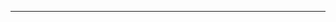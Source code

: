 

<Page confetti>
  <Logo />
</Page>

---


<Page>
  <Title text="Organizadores" />
  <div
    style={{
      display: 'flex'
    }}
  >
    <Profile twitter="durancristhian" name="Cristhian Duran" />
    <Profile twitter="srgianu" name="Sergio Gianazza" />
    <Profile twitter="camilunghi" name="Camila Cepeda" />
    <Profile twitter="a0viedo" name="Alejandro Oviedo" />
  </div>
</Page>

---


<Page>
  <Title text="Donde encontrarnos" />
  <div
    style={{
      display: 'flex'
    }}
  >
    <Box image="twitter" text="@meetupjs_ar" />
    <Box image="youtube" text="Meetup.js Argentina" />
    <Box image="facebook" text="Meetup.js Buenos Aires" />
    <Box image="website" text="meetupjs.com.ar" />
  </div>
</Page>

---


<Page>
  <Title text="En el evento de hoy" />
  <P>Charlas, lightning talks, networking y algo más</P>
</Page>

---


<Page>
  <Title text="Charlas" />
  <P>github.com/meetupjs-ar/charlas</P>
</Page>

---


<Page>
  <Title text="Agradecimientos" />
</Page>

---


<Page>
  <Logo />
</Page>
